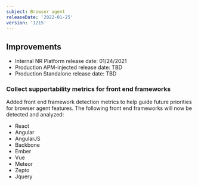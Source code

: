 ```yaml
---
subject: Browser agent
releaseDate: '2022-01-25'
version: '1215'
---
```


## Improvements

* Internal NR Platform release date: 01/24/2021
* Production APM-injected release date: TBD
* Production Standalone release date: TBD

### Collect supportability metrics for front end frameworks

Added front end framework detection metrics to help guide future priorities for browser agent features. The following front end frameworks will now be detected and analyzed:

* React
* Angular
* AngularJS
* Backbone
* Ember
* Vue
* Meteor
* Zepto
* Jquery
